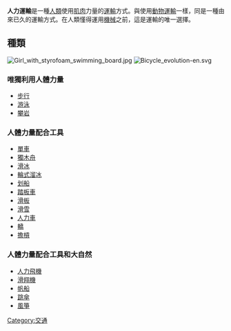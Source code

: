 '''人力運輸'''是一種[[人類|人類]]使用[[肌肉|肌肉]]力量的[[運輸|運輸]]方式。與使用[[動物運輸|動物運輸]]一樣，同是一種由來已久的運輸方式。在人類慬得運用[[機械|機械]]之前，這是運輸的唯一選擇。

==種類==
[[File:Girl_with_styrofoam_swimming_board.jpg|thumb]]
[[File:Bicycle_evolution-en.svg|thumb]]
===唯獨利用人體力量===
* [[步行|步行]]
* [[游泳|游泳]]
* [[攀岩|攀岩]]
===人體力量配合工具===
* [[單車|單車]]
* [[獨木舟|獨木舟]]
* [[滑冰|滑冰]]
* [[輪式溜冰|輪式溜冰]]
* [[划船|划船]]
* [[踏板車|踏板車]]
* [[滑板|滑板]]
* [[滑雪|滑雪]]
* [[人力車|人力車]]
* [[轎|轎]]
* [[擔槓|擔槓]]

===人體力量配合工具和大自然===
* [[人力飛機|人力飛機]]
* [[滑翔機|滑翔機]]
* [[帆船|帆船]]
* [[跳傘|跳傘]]
* [[風箏|風箏]]

[[Category:交通|Category:交通]]